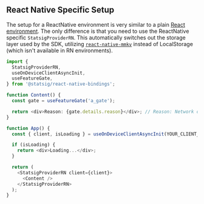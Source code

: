 
## React Native Specific Setup

The setup for a ReactNative environment is very similar to a plain [React environment](/client/javascript-sdk/react). 
The only difference is that you need to use the ReactNative specific `StatsigProviderRN`. 
This automatically switches out the storage layer used by the SDK, utilizing [`react-native-mmkv`](https://github.com/mrousavy/react-native-mmkv) instead of LocalStorage (which isn't available in RN environments).


```typescript
import {
  StatsigProviderRN,
  useOnDeviceClientAsyncInit,
  useFeatureGate,
} from '@statsig/react-native-bindings';

function Content() {
  const gate = useFeatureGate('a_gate');

  return <div>Reason: {gate.details.reason}</div>; // Reason: Network or NetworkNotModified
}

function App() {
  const { client, isLoading } = useOnDeviceClientAsyncInit(YOUR_CLIENT_KEY);

  if (isLoading) {
    return <div>Loading...</div>;
  }

  return (
    <StatsigProviderRN client={client}>
      <Content />
    </StatsigProviderRN>
  );
}
```

